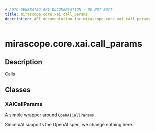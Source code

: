 ```yaml
---
# AUTO-GENERATED API DOCUMENTATION - DO NOT EDIT
title: mirascope.core.xai.call_params
description: API documentation for mirascope.core.xai.call_params
---
```


# mirascope.core.xai.call_params

<ApiType type="Module" />

## Description

<Info title="Usage">

[Calls](/docs/mirascope/learn/calls#provider-specific-parameters)

</Info>

## Classes

### XAICallParams

A simple wrapper around `OpenAICallParams.`

Since xAI supports the OpenAI spec, we change nothing here.



